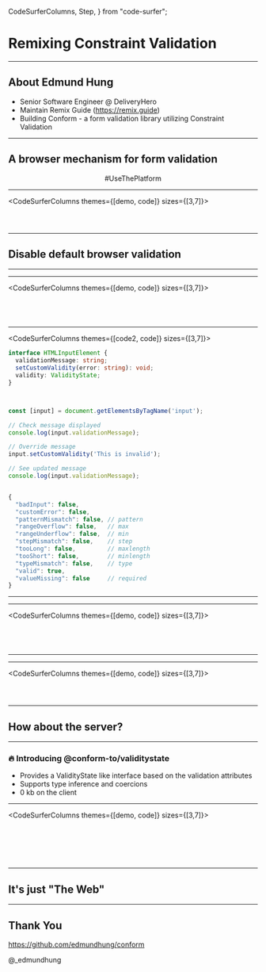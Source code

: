   CodeSurferColumns,
  Step,
} from "code-surfer";


<Layout>

# Remixing Constraint Validation

</Layout>

---

<Layout>

## About Edmund Hung

- Senior Software Engineer @ DeliveryHero
- Maintain Remix Guide (https://remix.guide)
- Building Conform - a form validation library utilizing Constraint Validation 

</Layout>

---

<Layout>

## A browser mechanism for form validation

<center>#UseThePlatform</center>

</Layout>

---

<CodeSurferColumns themes={[demo, code]} sizes={[3,7]}>

<Step>

<Example src="./examples/html-form" />

```jsx file=./src/html-form.jsx title="HTML Form"
```

</Step>

<Step>

<Example src="./examples/html-form" />

```diff 10 title="Validation Attributes"
```

</Step>

<Step>

<Example src="./examples/validation-attributes" />

```jsx 8:12,16:22,26:30 file=./src/validation-attributes.jsx title="Validation Attributes"
```

</Step>

</CodeSurferColumns>

---


<Layout>

## Disable default browser validation

</Layout>

---

<Layout title="Enhancing the validation flow">

<Picture src="/assets/enhanced-validation-flow.png" />

</Layout>

---

<CodeSurferColumns themes={[demo, code]} sizes={[3,7]}>

<Step>

<Example src="./examples/validation-attributes" />

```jsx file=./src/validation-attributes.jsx
```

</Step>

<Step>

<Example src="./examples/disable-browser-validation" />

```jsx file=./src/disable-browser-validation.jsx title="Disable default brower validation"
```

</Step>

<Step>

<Example src="./examples/reimplement-browser-validation" />

```jsx file=./src/reimplement-browser-validation.jsx title="Reimplement using form.reportValidity()"
```

</Step>

<Step>

<Example src="./examples/reimplement-browser-validation" />

```diff 10:12 title="Reimplement using form.reportValidity()"
```

</Step>

</CodeSurferColumns>

---

<CodeSurferColumns themes={[code2, code]} sizes={[3,7]}>

<Step>

```ts title="The error interface"
interface HTMLInputElement {
  validationMessage: string; 
  setCustomValidity(error: string): void;
  validity: ValidityState;
}
```

```jsx


```

</Step>

<Step>

```diff 2,3 title="The error interface"
```

```jsx title="Validation message"
const [input] = document.getElementsByTagName('input');

// Check message displayed
console.log(input.validationMessage);

// Override message
input.setCustomValidity('This is invalid');

// See updated message
console.log(input.validationMessage);
```

</Step>

<Step>

```diff 4 title="The error interface"
```

```jsx title="ValidityState"
{
  "badInput": false,
  "customError": false,
  "patternMismatch": false, // pattern
  "rangeOverflow": false,   // max
  "rangeUnderflow": false,  // min
  "stepMismatch": false,    // step
  "tooLong": false,         // maxlength
  "tooShort": false,        // minlength
  "typeMismatch": false,    // type
  "valid": true,
  "valueMissing": false     // required
}
```

</Step>

</CodeSurferColumns>

---

<Layout title="New validation flow with error customized">

<Picture src="/assets/updated-validation-flow.png" />

</Layout>

---

<CodeSurferColumns themes={[demo, code]} sizes={[3,7]}>

<Step>

<Example src="./examples/reimplement-browser-validation" />

```jsx file=./src/reimplement-browser-validation.jsx
```

</Step>

<Step>

<Example src="./examples/customize-messages" />

```jsx file=./src/customize-messages.jsx title="Customize messages with setCustomValidity"
```

</Step>

<Step>

<Example src="./examples/derive-messages" />

```jsx file=./src/derive-messages.jsx title="Derive messages based on ValidityState"
```

</Step>

<Step>

<Example src="./examples/derive-messages" />

```jsx 24:26 file=./src/derive-messages.jsx title="Derive messages based on ValidityState"
```

</Step>

</CodeSurferColumns>

---

<Layout title="Validation flow with error synchronized">

<Picture src="/assets/final-validation-flow.png" />

</Layout>

---

<CodeSurferColumns themes={[demo, code]} sizes={[3,7]}>

<Step>

<Example src="./examples/derive-messages" />

```jsx file=./src/derive-messages.jsx
```

</Step>

<Step>

<Example src="./examples/synchronize-messages" />

```jsx 35,40:49,60 file=./src/synchronize-messages.jsx title="Synchronize messages through invalid event"
```

</Step>

<Step>

<Example src="./examples/display-error" />

```jsx file=./src/display-error.jsx title="Display error next to the input"
```

</Step>

</CodeSurferColumns>

---

<Layout>

## How about the server?

</Layout>

---

<Layout>

### 🔥 Introducing @conform-to/validitystate

- Provides a ValidityState like interface based on the validation attributes
- Supports type inference and coercions
- 0 kb on the client

</Layout>

---

<CodeSurferColumns themes={[demo, code]} sizes={[3,7]}>

<Step>

<Example src="./examples/display-error" />

```jsx 68:99 file=./src/display-error.jsx
```

</Step>

<Step>

<Example src="./examples/extract-constraints" />

```jsx 90,99,108 file=./src/extract-constraints.jsx title="Extract constraints of each input"
```
</Step>

<Step>

<Example src="./examples/extract-constraints" />

```diff 4:19 title="Extract constraints of each input"
```
</Step>

<Step>

<Example src="./examples/parse-formdata" />

```jsx 1 file=./src/parse-formdata.jsx title="Parse formData based on schema"
```

</Step>

<Step>

<Example src="./examples/parse-formdata" />

```diff 54:66 title="Parse formData based on schema"
```

</Step>

<Step>

<Example src="./examples/synchronize-server-error" />

```jsx 69:70 file=./src/synchronize-server-error.jsx title="Synchronize server error with client state"
```

</Step>

</CodeSurferColumns>

---

<Layout>

## It's just "The Web"

</Layout>

---

<Layout>

## Thank You

https://github.com/edmundhung/conform

@_edmundhung

</Layout>